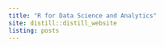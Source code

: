 ```yaml
---
title: "R for Data Science and Analytics"
site: distill::distill_website
listing: posts
---
```

<style>

.distill-site-header {
  --title-size:       16px;         
  --text-color:       #FFFFFF;            
  --text-size:        16px;                      
  --hover-color:      rgb(135, 203, 61);         
  --bkgd-color:       #455A64;                
}

body {
  background-image:	url('/Background_WelcomePage2.png');
  background-repeat: no-repeat;
  background-size: cover;
}

.posts-list .post-preview img {
  display: None;
}


</style>